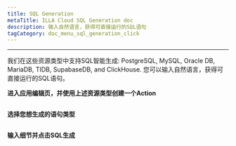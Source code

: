 ```yaml
---
title: SQL Generation
metaTitle: ILLA Cloud SQL Generation doc
description: 输入自然语言，获得可直接运行的SQL语句
tagCategory: doc_menu_sql_generation_click
---
```


* * *

<Heading hidden>SQL智能生成</Heading>

我们在这些资源类型中支持SQL智能生成: PostgreSQL, MySQL, Oracle DB, MariaDB, TIDB, SupabaseDB, and ClickHouse. 您可以输入自然语言，获得可直接运行的SQL语句。 

**进入应用编辑页，并使用上述资源类型创建一个Action** 

<img src='https://cdn.illacloud.com/official-website/img/docs/assemble/sql_generate.png' alt="" />

**选择您想生成的语句类型**

<img src='https://cdn.illacloud.com/official-website/img/docs/assemble/sql_generate(1).gif' alt="" />

**输入细节并点击SQL生成**

<img src='https://cdn.illacloud.com/official-website/img/docs/assemble/sql_generate(2).png' alt="" />
